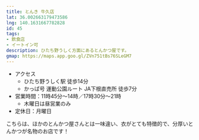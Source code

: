 ```yaml
---
title: とんき 牛久店
lat: 36.002663179473586
lng: 140.1631667782828
id: 45
tags:
- 飲食店
- イートイン可
description: ひたち野うしく方面にあるとんかつ屋です。
gmap: https://maps.app.goo.gl/ZVn751tBs76SLeGM7
---
```


<LinkedImage
  src="/images/photos/tonki.jpg"
  href="/photo_pages/tonki"
/>

- アクセス
  - ひたち野うしく駅 徒歩14分
  - かっぱ号 運動公園ルート JA下根直売所 徒歩7分
- 営業時間：11時45分～14時／17時30分～21時
  - 木曜日は昼営業のみ
- 定休日：月曜日

こちらは、ほかのとんかつ屋さんとは一味違い、衣がとても特徴的で、分厚いとんかつが名物のお店です！

